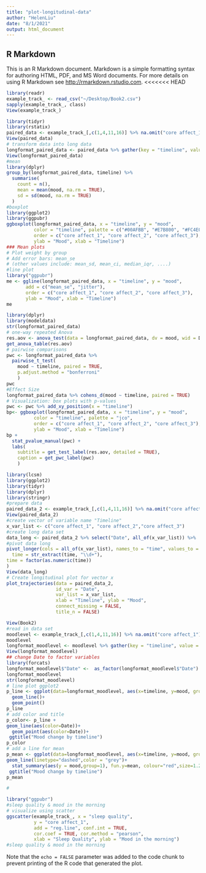 ```yaml
---
title: "plot-longitudinal-data"
author: "HelenLiu"
date: "8/1/2021"
output: html_document
---
```

## R Markdown

This is an R Markdown document. Markdown is a simple formatting syntax for authoring HTML, PDF, and MS Word documents. For more details on using R Markdown see <http://rmarkdown.rstudio.com>.
<<<<<<< HEAD
```r
library(readr)
example_track_ <- read_csv("~/Desktop/Book2.csv")
sapply(example_track_, class)
View(example_track_)
```
```r
library(tidyr)
library(rstatix)
paired_data <- example_track_[,c(1,4,11,16)] %>% na.omit("core affect_1")
View(paired_data)
# transform data into long data 
longformat_paired_data <- paired_data %>% gather(key = "timeline", value = "mood"  ,"core affect_1", "core affect_2", "core affect_3")
View(longformat_paired_data)
#mean 
library(dplyr)
group_by(longformat_paired_data, timeline) %>%
  summarise(
    count = n(),
    mean = mean(mood, na.rm = TRUE),
    sd = sd(mood, na.rm = TRUE)
  )
#boxplot
library(ggplot2)
library(ggpubr)
ggboxplot(longformat_paired_data, x = "timeline", y = "mood", 
          color = "timeline", palette = c("#00AFBB", "#E7B800", "#FC4E07"),
          order = c("core affect_1", "core affect_2", "core affect_3"),
          ylab = "Mood", xlab = "Timeline")
### Mean plots
# Plot weight by group
# Add error bars: mean_se
# (other values include: mean_sd, mean_ci, median_iqr, ....)
#line plot
library("ggpubr")
me <- ggline(longformat_paired_data, x = "timeline", y = "mood", 
       add = c("mean_se", "jitter"), 
       order = c("core affect_1", "core affect_2", "core affect_3"),
       ylab = "Mood", xlab = "Timeline")
me
```
```r
library(dplyr)
library(modeldata)
str(longformat_paired_data)
# one-way repeated Anova
res.aov <- anova_test(data = longformat_paired_data, dv = mood, wid = Date, within = timeline)
get_anova_table(res.aov)
# pairwise comparisons
pwc <- longformat_paired_data %>%
  pairwise_t_test(
    mood ~ timeline, paired = TRUE,
    p.adjust.method = "bonferroni"
    )
pwc
#Effect Size  
longformat_paired_data %>% cohens_d(mood ~ timeline, paired = TRUE)
# Visualization: box plots with p-values
pwc <- pwc %>% add_xy_position(x = "timeline")
bp<- ggboxplot(longformat_paired_data, x = "timeline", y = "mood", 
          color = "timeline", palette = "jco",
          order = c("core affect_1", "core affect_2", "core affect_3"),
          ylab = "Mood", xlab = "Timeline")
bp +
  stat_pvalue_manual(pwc) +
  labs(
    subtitle = get_test_label(res.aov, detailed = TRUE),
    caption = get_pwc_label(pwc)
    )
```
```r
library(lcsm)
library(ggplot2)
library(tidyr)
library(dplyr)
library(stringr)
#prepare data 
paired_data_2 <- example_track_[,c(1,4,11,16)] %>% na.omit("core affect_1")
View(paired_data_2)
#create vector of variable name "Timeline"
x_var_list <- c("core affect_1", "core affect_2","core affect_3")
#create long data set 
data_long <- paired_data_2 %>% select("Date", all_of(x_var_list)) %>% 
#pivot data long
pivot_longer(cols = all_of(x_var_list), names_to = "time", values_to = "Mood") %>% mutate(
  time = str_extract(time, "\\d+"),
time = factor(as.numeric(time))
)
View(data_long)
# Create longitudinal plot for vector x
plot_trajectories(data = paired_data_2,
                  id_var = "Date", 
                  var_list = x_var_list,
                  xlab = "Timeline", ylab = "Mood",
                  connect_missing = FALSE, 
                  title_n = FALSE)
```
```r
View(Book2)
#read in data set
moodlevel <- example_track_[,c(1,4,11,16)] %>% na.omit("core affect_1")
moodlevel
longformat_moodlevel <- moodlevel %>% gather(key = "timeline", value = "mood"  ,"core affect_1", "core affect_2", "core affect_3")
View(longformat_moodlevel)
## change Date to factor variables
library(forcats)
longformat_moodlevel$"Date" <-  as_factor(longformat_moodlevel$"Date")
longformat_moodlevel 
str(longformat_moodlevel)  
# line plot ggplot2
p_line <- ggplot(data=longformat_moodlevel, aes(x=timeline, y=mood, group=Date))+
  geom_line()+
  geom_point()
p_line
# add color and title 
p_color<- p_line +
geom_line(aes(color=Date))+
  geom_point(aes(color=Date))+
 ggtitle("Mood change by timeline")
p_color
# add a line for mean 
p_mean <- ggplot(data=longformat_moodlevel, aes(x=timeline, y=mood, group=Date))+
geom_line(linetype="dashed",color = "grey")+
  stat_summary(aes(y = mood,group=1), fun.y=mean, colour="red",size=1.2,geom="line",group=1)+
 ggtitle("Mood change by timeline")
p_mean
```
```r
#

library("ggpubr")
#sleep quality & mood in the morning 
# visualize using scatter
ggscatter(example_track_, x = "sleep quality", 
          y = "core affect_1", 
          add = "reg.line", conf.int = TRUE, 
          cor.coef = TRUE, cor.method = "pearson",
          xlab = "Sleep Quality", ylab = "Mood in the morning")
#sleep quality & mood in the morning 
```

Note that the `echo = FALSE` parameter was added to the code chunk to prevent printing of the R code that generated the plot.
